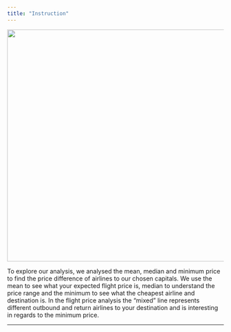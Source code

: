 ```yaml
---
title: "Instruction"
---
```

<p style='text-align:center'>
    <img src="figures/instruction.webp" width="960" height="540" />
</p>

To explore our analysis, we analysed the mean, median and minimum price to find the price difference of airlines to our chosen capitals. We use the mean to see what your expected flight price is, median to understand the price range and the minimum to see what the cheapest airline and destination is. In the flight price analysis the “mixed” line represents different outbound and return airlines to your destination and is interesting in regards to the minimum price.

------------------------------------------------

<br>
